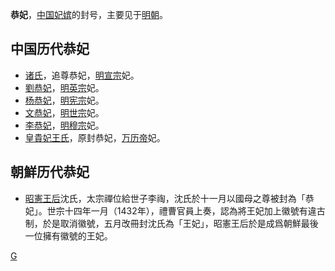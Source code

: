 '''恭妃'''，[[中国|中国]][[妃嫔|妃嫔]]的封号，主要见于[[明朝|明朝]]。

== 中国历代恭妃 ==

*[[诸恭妃|诸氏]]，追尊恭妃，[[明宣宗|明宣宗]]妃。
*[[劉恭妃|劉恭妃]]，[[明英宗|明英宗]]妃。
*[[杨恭妃|杨恭妃]]，[[明宪宗|明宪宗]]妃。
*[[文恭妃_(明世宗)|文恭妃]]，[[明世宗|明世宗]]妃。
*[[李恭妃|李恭妃]]，[[明穆宗|明穆宗]]妃。
*[[孝靖太后|皇貴妃王氏]]，原封恭妃，[[万历帝|万历帝]]妃。

== 朝鮮历代恭妃 ==

*[[昭憲王后|昭憲王后]]沈氏，太宗禪位給世子李祹，沈氏於十一月以國母之尊被封為「恭妃」。世宗十四年一月（1432年），禮曹官員上奏，認為將王妃加上徽號有違古制，於是取消徽號，五月改冊封沈氏為「王妃」，昭憲王后於是成爲朝鮮最後一位擁有徽號的王妃。

{{明朝小作品}}

[[Category:中国妃的位号|G]]